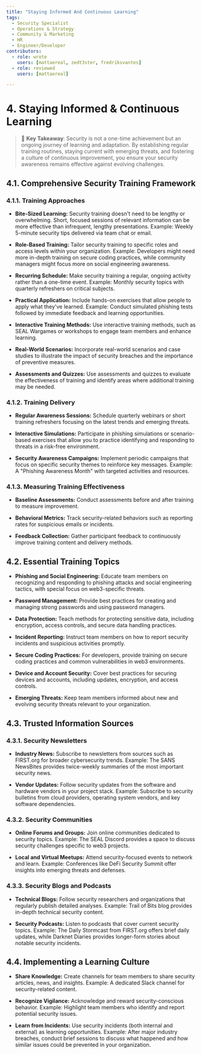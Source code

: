 ```yaml
---
title: "Staying Informed And Continuous Learning"
tags:
  - Security Specialist
  - Operations & Strategy
  - Community & Marketing
  - HR
  - Engineer/Developer
contributors:
  - role: wrote
    users: [mattaereal, zedt3ster, fredriksvantes]
  - role: reviewed
    users: [mattaereal]

---
```



<TagProvider>
<TagFilter />

# 4. Staying Informed & Continuous Learning

<TagList tags={frontmatter.tags} />
<AttributionList contributors={frontmatter.contributors} />

> 🔑 **Key Takeaway**: Security is not a one-time achievement but an ongoing journey of learning and adaptation. By establishing regular training routines, staying current with emerging threats, and fostering a culture of continuous improvement, you ensure your security awareness remains effective against evolving challenges.

## 4.1. Comprehensive Security Training Framework

### 4.1.1. Training Approaches

- **Bite-Sized Learning:**
Security training doesn't need to be lengthy or overwhelming. Short, focused sessions of relevant information can be more effective than infrequent, lengthy presentations.
Example: Weekly 5-minute security tips delivered via team chat or email.

- **Role-Based Training:**
Tailor security training to specific roles and access levels within your organization.
Example: Developers might need more in-depth training on secure coding practices, while community managers might focus more on social engineering awareness.

- **Recurring Schedule:**
Make security training a regular, ongoing activity rather than a one-time event.
Example: Monthly security topics with quarterly refreshers on critical subjects.

- **Practical Application:**
Include hands-on exercises that allow people to apply what they've learned.
Example: Conduct simulated phishing tests followed by immediate feedback and learning opportunities.

- **Interactive Training Methods:**
Use interactive training methods, such as SEAL Wargames or workshops to engage team members and enhance learning.

- **Real-World Scenarios:**
Incorporate real-world scenarios and case studies to illustrate the impact of security breaches and the importance of preventive measures.

- **Assessments and Quizzes:**
Use assessments and quizzes to evaluate the effectiveness of training and identify areas where additional training may be needed.

### 4.1.2. Training Delivery

- **Regular Awareness Sessions:**
Schedule quarterly webinars or short training refreshers focusing on the latest trends and emerging threats.

- **Interactive Simulations:**
Participate in phishing simulations or scenario-based exercises that allow you to practice identifying and responding to threats in a risk-free environment.

- **Security Awareness Campaigns:**
Implement periodic campaigns that focus on specific security themes to reinforce key messages.
Example: A "Phishing Awareness Month" with targeted activities and resources.

### 4.1.3. Measuring Training Effectiveness

- **Baseline Assessments:**
Conduct assessments before and after training to measure improvement.

- **Behavioral Metrics:**
Track security-related behaviors such as reporting rates for suspicious emails or incidents.

- **Feedback Collection:**
Gather participant feedback to continuously improve training content and delivery methods.

## 4.2. Essential Training Topics

- **Phishing and Social Engineering:**
Educate team members on recognizing and responding to phishing attacks and social engineering tactics, with special focus on web3-specific threats.

- **Password Management:**
Provide best practices for creating and managing strong passwords and using password managers.

- **Data Protection:**
Teach methods for protecting sensitive data, including encryption, access controls, and secure data handling practices.

- **Incident Reporting:**
Instruct team members on how to report security incidents and suspicious activities promptly.

- **Secure Coding Practices:**
For developers, provide training on secure coding practices and common vulnerabilities in web3 environments.

- **Device and Account Security:**
Cover best practices for securing devices and accounts, including updates, encryption, and access controls.

- **Emerging Threats:**
Keep team members informed about new and evolving security threats relevant to your organization.

## 4.3. Trusted Information Sources

### 4.3.1. Security Newsletters

- **Industry News:**
Subscribe to newsletters from sources such as FIRST.org for broader cybersecurity trends.
Example: The SANS NewsBites provides twice-weekly summaries of the most important security news.

- **Vendor Updates:**
Follow security updates from the software and hardware vendors in your project stack.
Example: Subscribe to security bulletins from cloud providers, operating system vendors, and key software dependencies.

### 4.3.2. Security Communities

- **Online Forums and Groups:**
Join online communities dedicated to security topics.
Example: The SEAL Discord provides a space to discuss security challenges specific to web3 projects.

- **Local and Virtual Meetups:**
Attend security-focused events to network and learn.
Example: Conferences like DeFi Security Summit offer insights into emerging threats and defenses.

### 4.3.3. Security Blogs and Podcasts

- **Technical Blogs:**
Follow security researchers and organizations that regularly publish detailed analyses.
Example: Trail of Bits blog provides in-depth technical security content.

- **Security Podcasts:**
Listen to podcasts that cover current security topics.
Example: The Daily Stormcast from FIRST.org offers brief daily updates, while Darknet Diaries provides longer-form stories about notable security incidents.

## 4.4. Implementing a Learning Culture

- **Share Knowledge:**
Create channels for team members to share security articles, news, and insights.
Example: A dedicated Slack channel for security-related content.

- **Recognize Vigilance:**
Acknowledge and reward security-conscious behavior.
Example: Highlight team members who identify and report potential security issues.

- **Learn from Incidents:**
Use security incidents (both internal and external) as learning opportunities.
Example: After major industry breaches, conduct brief sessions to discuss what happened and how similar issues could be prevented in your organization.

</TagProvider>
